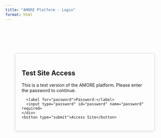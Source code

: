 ```yaml
---
title: "AMORE Platform - Login"
format: html
---
```


<div class="login-container">
  <h2>Test Site Access</h2>
  <p>This is a test version of the AMORE platform. Please enter the password to continue.</p>
  <form name="login">
    <div class="form-group">
      <label for="password">Password:</label>
      <input type="password" id="password" name="password" required>
    </div>
    <button type="submit">Access Site</button>
  </form>
</div>

<style>
.login-container {
  max-width: 400px;
  margin: 100px auto;
  padding: 20px;
  border: 1px solid #ddd;
  border-radius: 5px;
  box-shadow: 0 2px 10px rgba(0,0,0,0.1);
}

.form-group {
  margin-bottom: 15px;
}

label {
  display: block;
  margin-bottom: 5px;
}

input {
  width: 100%;
  padding: 8px;
  border: 1px solid #ddd;
  border-radius: 4px;
}

button {
  background: #4285f4;
  color: white;
  border: none;
  padding: 10px 15px;
  border-radius: 4px;
  cursor: pointer;
}

button:hover {
  background: #3367d6;
}
</style>
